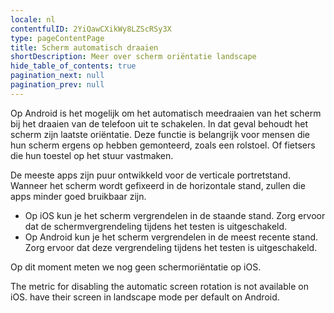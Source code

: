 ```yaml
---
locale: nl
contentfulID: 2YiQawCXikWy8LZScRSy3X
type: pageContentPage
title: Scherm automatisch draaien
shortDescription: Meer over scherm oriëntatie landscape
hide_table_of_contents: true
pagination_next: null
pagination_prev: null
---
```


Op Android is het mogelijk om het automatisch meedraaien van het scherm bij het draaien van de telefoon uit te schakelen. In dat geval behoudt het scherm zijn laatste oriëntatie. Deze functie is belangrijk voor mensen die hun scherm ergens op hebben gemonteerd, zoals een rolstoel. Of fietsers die hun toestel op het stuur vastmaken. 

De meeste apps zijn puur ontwikkeld voor de verticale portretstand. Wanneer het scherm wordt gefixeerd in de horizontale stand, zullen die apps minder goed bruikbaar zijn.

- Op iOS kun je het scherm vergrendelen in de staande stand. Zorg ervoor dat de schermvergrendeling tijdens het testen is uitgeschakeld.
- Op Android kun je het scherm vergrendelen in de meest recente stand. Zorg ervoor dat deze vergrendeling tijdens het testen is uitgeschakeld.

Op dit moment meten we nog geen schermoriëntatie op iOS.

<TwoColumnBlock>
  <LeftColumn>
    <ColumnRow>
      <TextBlock
        showBackgroundColor={true}>
        The metric for disabling the automatic screen rotation is not available on iOS. 
        <CustomLink url="/en/stats/screen-orientation-landscape" label="More about screen orientation landscape" external={false}/>
      </TextBlock>
    </ColumnRow>
  </LeftColumn>
  <RightColumn>
    <ColumnRow>
      <PercentageBlock
        metrics={[
          { title: 'Screen orientation landscape', key: 'android-screen_orientation-landscape', isPercentage: true }
        ]}
        linkLabel="More about screen orientation landscape"
        linkUrl="/en/stats/screen-orientation-landscape">
        have their screen in landscape mode per default on Android.
      </PercentageBlock>
    </ColumnRow>
  </RightColumn>
</TwoColumnBlock>

<Quote
  quote="Hoeveel uur ik per dag mijn telefoon gebruik? Hoeveel uur gebruik jij je ogen?"
  name="Jesse"
  imageSrc="/img/light/Jesse.png"
  alt="Foto Jesse"
  linkLabel="Read the interview with Jesse"
  url="/en/articles/jesse"
/>